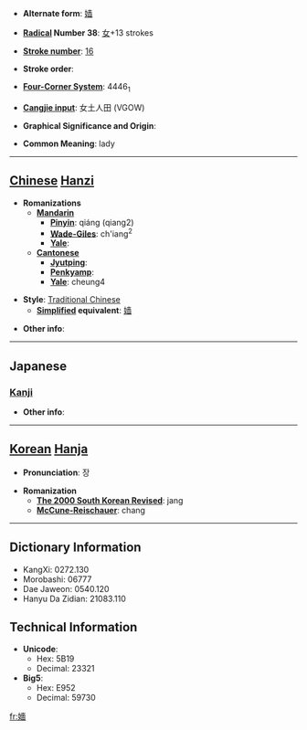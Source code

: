 * '''Alternate form''': [[嫱]]

* '''[[Wiktionary:Chinese radical index| Radical]] Number 38''': [[Wiktionary:Chinese radical index 女|女]]+13 strokes

* '''[[Wiktionary:Chinese total strokes index|Stroke number]]''': [[Wiktionary:Chinese total strokes index 16|16]]

* '''Stroke order''': 

* '''[[Wiktionary:Chinese four corner index|Four-Corner System]]''': 4446<sub>1</sub>

* '''[[Wiktionary:Chinese Cangjie index|Cangjie input]]''': 女土人田 (VGOW)

* '''Graphical Significance and Origin''': 

* '''Common Meaning''': lady

----

== [[Chinese]] [[Hanzi]] ==

* '''Romanizations'''
** '''[[Mandarin]]'''
*** '''[[Pinyin]]''': qiáng (qiang2)
*** '''[[Wade-Giles]]''': ch'iang<sup>2</sup>
*** '''[[Yale]]''': 
** '''[[Cantonese]]'''
*** '''[[Jyutping]]''':
*** '''[[Penkyamp]]''': 
*** '''[[Yale]]''': cheung4

* '''Style''': [[Traditional Chinese]] 
** '''[[Simplified Chinese|Simplified]] equivalent''': [[嫱]]

* '''Other info''': 

----

==Japanese==
===[[Kanji]]===
{{kanji|on readings=[[しょう]] (shō), [[ぞう]] (zō), [[しょく]] (shoku), [[しき]] (shiki)|kun readings=[[そばめ]] (sobame)}}

* '''Other info''':  

----

== [[Korean]] [[Hanja]] ==

* '''Pronunciation''': 장

* '''Romanization'''
** '''[[The 2000 South Korean Revised Romanization|The 2000 South Korean Revised]]''': jang
** '''[[McCune-Reischauer]]''': chang

----

== Dictionary Information ==

* KangXi: 0272.130
* Morobashi: 06777
* Dae Jaweon: 0540.120
* Hanyu Da Zidian: 21083.110

== Technical Information ==

* '''Unicode''':
** Hex: 5B19
** Decimal: 23321
* '''Big5''':
** Hex: E952
** Decimal: 59730

[[fr:嬙]]